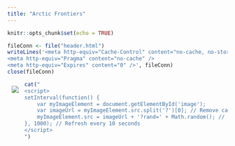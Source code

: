 ---
title: "Arctic Frontiers"
---

```{r setup, include=FALSE}
knitr::opts_chunk$set(echo = TRUE)

fileConn <- file("header.html")
writeLines('<meta http-equiv="Cache-Control" content="no-cache, no-store, must-revalidate" />
<meta http-equiv="Pragma" content="no-cache" />
<meta http-equiv="Expires" content="0" />', fileConn)
close(fileConn)
```

<img src="ternary.png" style="width=100%; padding: 10px 10px 10px 10px" align="left" id = "image">

```{r, echo=FALSE, results="asis"}
cat("
<script>
setInterval(function() {
    var myImageElement = document.getElementById('image');
    var imageUrl = myImageElement.src.split('?')[0]; // Remove cache-busting query param if it exists
    myImageElement.src = imageUrl + '?rand=' + Math.random(); // Append a random number as a query param to force the browser to bypass the cache
}, 1000); // Refresh every 10 seconds
</script>
")
```